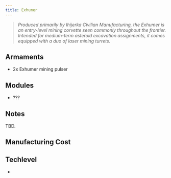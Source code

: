 ```yaml
---
title: Exhumer
---
```



> *Produced primarily by Ihijerka Civilian Manufacturing, the Exhumer is an entry-level mining corvette seen commonly throughout the frontier. Intended for medium-term asteroid excavation assignments, it comes equipped with a duo of laser mining turrets.*


## Armaments
* 2x Exhumer mining pulser


## Modules
* ???


## Notes

TBD.


## Manufacturing Cost

<ShipCost shipName={frontmatter.title} />


## Techlevel

* <TechLevel tech='Midtech' />